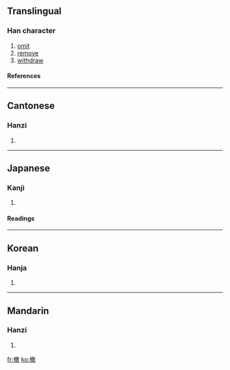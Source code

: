 ==Translingual==
===Han character===
{{Han char|rn=64|rad=手|as=12|sn=15|four=5804<sub>0</sub>|canj=手卜月大 (QYBK)}}
# [[omit]]
# [[remove]]
# [[withdraw]]
====References====
{{Han ref|kx=0455.100|dkj=12726|dj=0804.160|hdz=31962.030|uh=64A4|ud=25764|bh=BA4D|bd=47693}}

----
==Cantonese==
===Hanzi===
{{yue-hanzi|jyut=|y=chit3}}
# {{defn|Cantonese}}

----
==Japanese==
===Kanji===
{{ja-kanji|grade=|rs=手12}}
# {{defn|Japanese}} 
====Readings====
{{ja-readings|on=[[てつ]] (tetsu)|kun=[[すてる]] (suteru), [[ひらく]] (hiraku)}}

----
==Korean==
===Hanja===
{{ko-hanja|hangeul=철|eumhun=|rv=cheol|mr=ch'ŏl|y=chel}}
# {{defn|Korean}}

----
==Mandarin==
===Hanzi===
{{cmn-hanzi|pin=[[chè]] (che4), [[fá]] (fa2)|wg=ch'e<sup>4</sup>, fa<sup>2</sup>}}
# {{defn|Mandarin}}

[[fr:撤]]
[[ko:撤]]